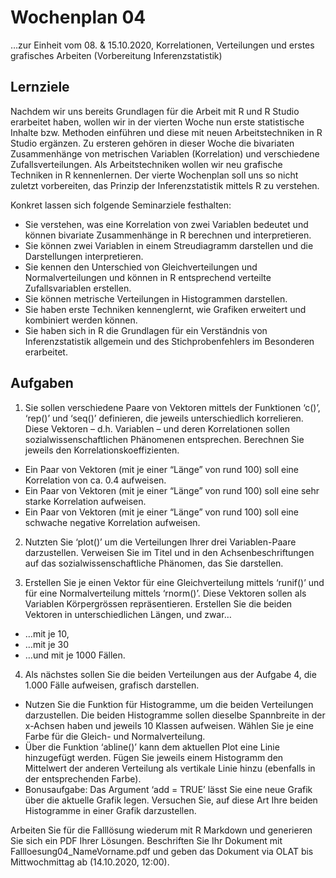 # Wochenplan 04

...zur Einheit vom 08. & 15.10.2020, Korrelationen, Verteilungen und erstes grafisches Arbeiten (Vorbereitung Inferenzstatistik)

## Lernziele

Nachdem wir uns bereits Grundlagen für die Arbeit mit R und R Studio erarbeitet haben, wollen wir in der vierten Woche nun erste statistische Inhalte bzw. Methoden einführen und diese mit neuen Arbeitstechniken in R Studio ergänzen. Zu ersteren gehören in dieser Woche die bivariaten Zusammenhänge von metrischen Variablen (Korrelation) und verschiedene Zufallsverteilungen. Als Arbeitstechniken wollen wir neu grafische Techniken in R kennenlernen. Der vierte Wochenplan soll uns so nicht zuletzt vorbereiten, das Prinzip der Inferenzstatistik mittels R zu verstehen.

Konkret lassen sich folgende Seminarziele festhalten:

* Sie verstehen, was eine Korrelation von zwei Variablen bedeutet und können bivariate Zusammenhänge in R berechnen und interpretieren.
* Sie können zwei Variablen in einem Streudiagramm darstellen und die Darstellungen interpretieren. 
* Sie kennen den Unterschied von Gleichverteilungen und Normalverteilungen und können in R entsprechend verteilte Zufallsvariablen erstellen.
* Sie können metrische Verteilungen in Histogrammen darstellen.
* Sie haben erste Techniken kennenglernt, wie Grafiken erweitert und kombiniert werden können.
* Sie haben sich in R die Grundlagen für ein Verständnis von Inferenzstatistik allgemein und des Stichprobenfehlers im Besonderen erarbeitet.


## Aufgaben

1. Sie sollen verschiedene Paare von Vektoren mittels der Funktionen 'c()', 'rep()' und 'seq()' definieren, die jeweils unterschiedlich korrelieren. Diese Vektoren -- d.h. Variablen -- und deren Korrelationen sollen sozialwissenschaftlichen Phänomenen entsprechen. Berechnen Sie jeweils den Korrelationskoeffizienten. 
  + Ein Paar von Vektoren (mit je einer “Länge” von rund 100) soll eine Korrelation von ca. 0.4 aufweisen.
  + Ein Paar von Vektoren (mit je einer “Länge” von rund 100) soll eine sehr starke Korrelation aufweisen.
  + Ein Paar von Vektoren (mit je einer “Länge” von rund 100) soll eine schwache negative Korrelation aufweisen.

2. Nutzten Sie 'plot()' um die Verteilungen Ihrer drei Variablen-Paare darzustellen. Verweisen Sie im Titel und in den Achsenbeschriftungen auf das sozialwissenschaftliche Phänomen, das Sie darstellen.

3. Erstellen Sie je einen Vektor für eine Gleichverteilung mittels 'runif()' und für eine Normalverteilung mittels 'rnorm()'. Diese Vektoren sollen als Variablen Körpergrössen repräsentieren. Erstellen Sie die beiden Vektoren in unterschiedlichen Längen, und zwar...
  + ...mit je 10,
  + ...mit je 30
  + ...und mit je 1000 Fällen.

4. Als nächstes sollen Sie die beiden Verteilungen aus der Aufgabe 4, die 1.000 Fälle aufweisen, grafisch darstellen.
  + Nutzen Sie die Funktion für Histogramme, um die beiden Verteilungen darzustellen. Die beiden Histogramme sollen dieselbe Spannbreite in der x-Achsen haben und jeweils 10 Klassen aufweisen. Wählen Sie je eine Farbe für die Gleich- und Normalverteilung.
  + Über die Funktion 'abline()' kann dem aktuellen Plot eine Linie hinzugefügt werden. Fügen Sie jeweils einem Histogramm den Mittelwert der anderen Verteilung als vertikale Linie hinzu (ebenfalls in der entsprechenden Farbe).
  + Bonusaufgabe: Das Argument 'add = TRUE' lässt Sie eine neue Grafik über die aktuelle Grafik legen. Versuchen Sie, auf diese Art Ihre beiden Histogramme in einer Grafik darzustellen.


Arbeiten Sie für die Falllösung wiederum mit R Markdown und generieren Sie sich ein PDF Ihrer Lösungen. Beschriften Sie Ihr Dokument mit Fallloesung04_NameVorname.pdf und geben das Dokument via OLAT bis Mittwochmittag ab (14.10.2020, 12:00).

